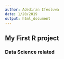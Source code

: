 ```yaml
---
author: Adediran Ifeoluwa
date: 1/20/2019
output: html_document
---
```


## My First R project
### Data Science related